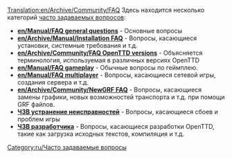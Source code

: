 [[Translation:en/Archive/Community/FAQ]]
{{ru/Перевод|en/Archive/Community/FAQ|0}}
{{ru/Manual/Оглавление}}
Здесь находится несколько категорий [https://www.wikipedia.org/wiki/ru:FAQ часто задаваемых вопросов]:

*'''[[en/Manual/FAQ general questions]]''' - Основные вопросы
*'''[[en/Archive/Manual/Installation FAQ]]''' - Вопросы, касающиеся установки, системные требования и т.д.
*'''[[en/Archive/Community/FAQ OpenTTD versions]]''' - Объясняется терминология, используемая в различных версиях OpenTTD
*'''[[en/Manual/FAQ gameplay]]''' - Обычные вопросы по геймплею.
*'''[[en/Manual/FAQ multiplayer]]''' - Вопросы, касающиеся сетевой игры, создания сервера и т.д.
*'''[[en/Archive/Community/NewGRF FAQ]]''' - Вопросы, касающиеся замены графики, новых возможностей транспорта и т.д. при помощи GRF файлов.
*'''[[ru/Archive/Community/ЧЗВ устранение неисправностей|ЧЗВ устранение неисправностей]]''' - Вопросы, касающиеся сбоев и проблем игры
*'''[[ru/Development/Часто задаваемые вопросы разработчика|ЧЗВ разработчика]]''' - Вопросы, касающиеся разработки OpenTTD, такие как загрузка исходных текстов, компиляция и т.д.
[[Category:ru/Часто задаваемые вопросы]]